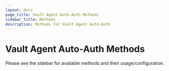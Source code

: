 ```yaml
---
layout: docs
page_title: Vault Agent Auto-Auth Methods
sidebar_title: Methods
description: Methods for Vault Agent Auto-Auth
---
```


# Vault Agent Auto-Auth Methods

Please see the sidebar for available methods and their usage/configuration.
